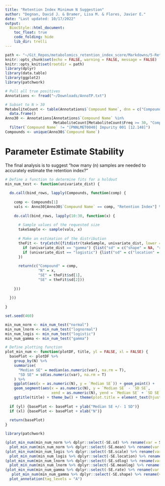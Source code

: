 ```yaml
---
title: "Retention Index Minimum N Suggestion"
author: "Degnan, David J. & Bramer, Lisa M. & Flores, Javier E."
date: "Last updated: 10/17/2022"
output:
  BiocStyle::html_document:
    toc_float: true
    code_folding: hide
    lib_dir: trelli
---
```


```r
path <- "~/Git_Repos/metabolomics_retention_index_score/Markdowns/5-Retention-Index-Minimum-N-Suggestion/"
knitr::opts_chunk$set(echo = FALSE, warning = FALSE, message = FALSE)
knitr::opts_knit$set(rootdir = path)
library(dplyr)
library(data.table)
library(ggplot2)
library(patchwork)
```

```r
# Pull all true positives 
Annotations <- fread("~/Downloads/AnnoTP.txt")

# Subset to N > 30
MetaboliteCount <- table(Annotations$`Compound Name`, dnn = c("Compound.Name")) %>%
  data.frame() 
Anno30 <- Annotations[Annotations$`Compound Name` %in% 
                      MetaboliteCount[MetaboliteCount$Freq >= 30, "Compound.Name"],] %>%
  filter(`Compound Name` != "[PNNLMET0040] Impurity 001 [12.148]")
Compounds <- unique(Anno30$`Compound Name`)
```

# Parameter Estimate Stability 

The final analysis is to suggest "how many (n) samples are needed to accurately estimate
the retention index?" 

```r
# Define a function to determine fits for a holdout
min_num_test <- function(univariate_dist) {
  
  do.call(bind_rows, lapply(Compounds, function(comp) {
    
    comp <- Compounds[1]
    vals <- Anno30[Anno30$`Compound Name` == comp, "Retention Index"] %>% unlist()
    
    do.call(bind_rows, lapply(10:30, function(x) {
      
      # Sample values of the requested size
      takeSample <- sample(vals, x)
      
      # Make an estimation of the distribution
      theFit <- tryCatch({fitdistr(takeSample, univariate_dist, lower = c(0,0))}, error = function(e) {
        if (univariate_dist == "gamma") {list("sd" = c("shape" = NA, "rate" = NA))} else
        if (univariate_dist == "logistic") {list("sd" = c("location" = NA, "scale" = NA))}
      })
      
      return(c("Compound" = comp, 
               "N" = x,
               "SE" = theFit$sd[1],
               "SE" = theFit$sd[2]))
      
    }))
    
  }))
  
}

set.seed(460)

min_num_norm <- min_num_test("normal")
min_num_lnorm <- min_num_test("lognormal")
min_num_logis <- min_num_test("logistic")
min_num_gamma <- min_num_test("gamma")

# Define plotting function
plot_min_num <- function(plotDF, title, yl = FALSE, xl = FALSE) {
  basePlot <- plotDF %>%
    group_by(N) %>%
    summarise(
      "Median SE" = median(as.numeric(var), na.rm = T),
      "SD SE" = sd(as.numeric(var), na.rm = T)
    ) %>%
    ggplot(aes(x = as.numeric(N), y = `Median SE`)) + geom_point() + 
    geom_segment(aes(x = as.numeric(N), y = `Median SE` - `SD SE`, 
                     xend = as.numeric(N), yend = `Median SE` + `SD SE`)) +
    ggtitle(title) + theme_bw() + theme(plot.title = element_text(hjust = 0.5)) + ylab("") + xlab("")
  
  if (yl) {basePlot <- basePlot + ylab("Median SE +/- 1 SD")} 
  if (xl) {basePlot <- basePlot + xlab("N")}
  
  return(basePlot)
}

library(patchwork)

(plot_min_num(min_num_norm %>% dplyr::select(-SE.sd) %>% rename(var = SE.mean), "Normal: mean", T) + ylim(c(0,2.2)) +
  plot_min_num(min_num_norm %>% dplyr::select(-SE.mean) %>% rename(var = SE.sd), "Normal: standard deviation") + ylim(c(0,2.2))) /
(plot_min_num(min_num_logis %>% dplyr::select(-SE.scale) %>% rename(var = SE.location), "Logistic: location", T) + ylim(c(0,2.2)) +
  plot_min_num(min_num_logis %>% dplyr::select(-SE.location) %>% rename(var = SE.scale), "Logistic: scale") + ylim(c(0,2.2))) /
(plot_min_num(min_num_lnorm %>% dplyr::select(-SE.sdlog) %>% rename(var = SE.meanlog), "Log Normal: log mean", T) + ylim(0, 0.0022) +
  plot_min_num(min_num_lnorm %>% dplyr::select(-SE.meanlog) %>% rename(var = SE.sdlog), "Log Normal: log standard deviation") + ylim(0, 0.0022)) /
(plot_min_num(min_num_gamma %>% dplyr::select(-SE.rate) %>% rename(var = SE.shape), "Gamma: shape", T, T) +
   plot_min_num(min_num_gamma %>% dplyr::select(-SE.shape) %>% rename(var = SE.rate), "Gamma: rate", F, T)) +
  plot_annotation(tag_levels = "A")

```













